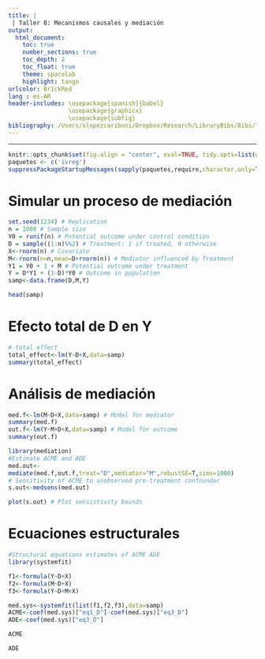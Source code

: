 ```yaml
---
title: |
 | Taller 8: Mecanismos causales y mediación
output:
  html_document:
    toc: true
    number_sections: true
    toc_depth: 2
    toc_float: true
    theme: spacelab
    highlight: tango
urlcolor: BrickRed
lang : es-AR
header-includes: \usepackage[spanish]{babel}
                 \usepackage{graphicx}
                 \usepackage{subfig}                 
bibliography: /Users/slopezcariboni/Dropbox/Research/LibraryBibs/Bibs/library.bib
---
```



***
```r

knitr::opts_chunk$set(fig.align = "center", eval=TRUE, tidy.opts=list(width.cutoff=60), tidy=TRUE, cache=TRUE)
paquetes <- c('ivreg')
suppressPackageStartupMessages(sapply(paquetes,require,character.only=TRUE))

```


# Simular un proceso de mediación


```r

set.seed(1234) # Replication
n = 1000 # Sample size
Y0 = runif(n) # Potential outcome under control condition
D = sample((1:n)%%2) # Treatment: 1 if treated, 0 otherwise
X<-rnorm(n) # Covariate
M<-rnorm(n=n,mean=D+rnorm(n)) # Mediator influenced by Treatment
Y1 = Y0 + 1 + M # Potential outcome under treatment
Y = D*Y1 + (1-D)*Y0 # Outcome in population
samp<-data.frame(D,M,Y)

head(samp)

```


# Efecto total de D en Y

```r
# total effect
total_effect<-lm(Y~D+X,data=samp) 
summary(total_effect)

```

# Análisis de mediación

```r

med.f<-lm(M~D+X,data=samp) # Model for mediator
summary(med.f)
out.f<-lm(Y~M+D+X,data=samp) # Model for outcome
summary(out.f)
```


```r
library(mediation)
#Estimate ACME and ADE
med.out<-
mediate(med.f,out.f,treat="D",mediator="M",robustSE=T,sims=1000)
# Sensitivity of ACME to unobserved pre-treatment confounder
s.out<-medsens(med.out)

plot(s.out) # Plot sensistivity bounds
```


# Ecuaciones estructurales 

```r
#Structural equations estimates of ACME ADE
library(systemfit)

f1<-formula(Y~D+X)
f2<-formula(M~D+X)
f3<-formula(Y~D+M+X)

med.sys<-systemfit(list(f1,f2,f3),data=samp)
ACME<-coef(med.sys)["eq1_D"]-coef(med.sys)["eq3_D"]
ADE<-coef(med.sys)["eq3_D"]

ACME

ADE

```
